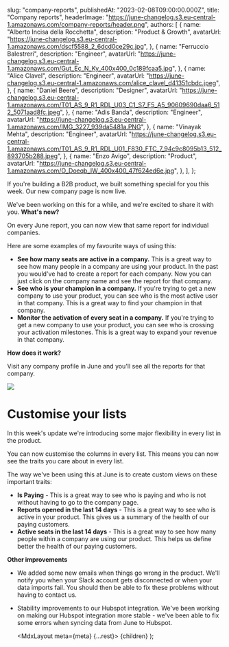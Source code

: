 
  slug: "company-reports",
  publishedAt: "2023-02-08T09:00:00.000Z",
  title: "Company reports",
  headerImage: "https://june-changelog.s3.eu-central-1.amazonaws.com/company-reports/header.png",
  authors: [
    {
      name: "Alberto Incisa della Rocchetta",
      description: "Product & Growth",
      avatarUrl: "https://june-changelog.s3.eu-central-1.amazonaws.com/dscf5588_2_6dcd0ce29c.jpg",
    },
    {
      name: "Ferruccio Balestreri",
      description: "Engineer",
      avatarUrl:
        "https://june-changelog.s3.eu-central-1.amazonaws.com/Gut_Ec_N_Ky_400x400_0c189fcaa5.jpg",
    },
    {
      name: "Alice Clavel",
      description: "Engineer",
      avatarUrl:
        "https://june-changelog.s3.eu-central-1.amazonaws.com/alice_clavel_d41351cbdc.jpeg",
    },
    {
      name: "Daniel Beere",
      description: "Designer",
      avatarUrl:
        "https://june-changelog.s3.eu-central-1.amazonaws.com/T01_AS_9_R1_RDL_U03_C1_S7_F5_A5_90609690daa6_512_5071aad8fc.jpeg",
    },
    {
      name: "Adis Banda",
      description: "Engineer",
      avatarUrl: "https://june-changelog.s3.eu-central-1.amazonaws.com/IMG_3227_939da5481a.PNG",
    },
    {
      name: "Vinayak Mehta",
      description: "Engineer",
      avatarUrl:
        "https://june-changelog.s3.eu-central-1.amazonaws.com/T01_AS_9_R1_RDL_U01_F830_FTC_7_94c9c8095b13_512_893705b288.jpeg",
    },
    {
      name: "Enzo Avigo",
      description: "Product",
      avatarUrl:
        "https://june-changelog.s3.eu-central-1.amazonaws.com/O_Doeqb_IW_400x400_47f624ed6e.jpg",
    },
  ],
};

If you're building a B2B product, we built something special for you this week. Our new company page is now live.

We've been working on this for a while, and we're excited to share it with you. **What's new?**

On every June report, you can now view that same report for individual companies.

Here are some examples of my favourite ways of using this:

- **See how many seats are active in a company.** This is a great way to see how many people in a company are using your product. In the past you would've had to create a report for each company. Now you can just click on the company name and see the report for that company.
- **See who is your champion in a company.** If you're trying to get a new company to use your product, you can see who is the most active user in that company. This is a great way to find your champion in that company.
- **Monitor the activation of every seat in a company.** If you're trying to get a new company to use your product, you can see who is crossing your activation milestones. This is a great way to expand your revenue in that company.

**How does it work?**

Visit any company profile in June and you'll see all the reports for that company.

![](https://june-changelog.s3.eu-central-1.amazonaws.com/company-reports/custom-table.png)

# Customise your lists

In this week's update we're introducing some major flexibility in every list in the product.

You can now customise the columns in every list. This means you can now see the traits you care about in every list.

The way we've been using this at June is to create custom views on these important traits:

- **Is Paying** - This is a great way to see who is paying and who is not without having to go to the company page.
- **Reports opened in the last 14 days** - This is a great way to see who is active in your product. This gives us a summary of the health of our paying customers.
- **Active seats in the last 14 days** - This is a great way to see how many people within a company are using our product. This helps us define better the health of our paying customers.

**Other improvements**

- We added some new emails when things go wrong in the product. We'll notify you when your Slack account gets disconnected or when your data imports fail. You should then be able to fix these problems without having to contact us.
- Stability improvements to our Hubspot integration. We've been working on making our Hubspot integration more stable - we've been able to fix some errors when syncing data from June to Hubspot.

  <MdxLayout meta={meta} {...rest}>
    {children}
  </MdxLayout>
);
